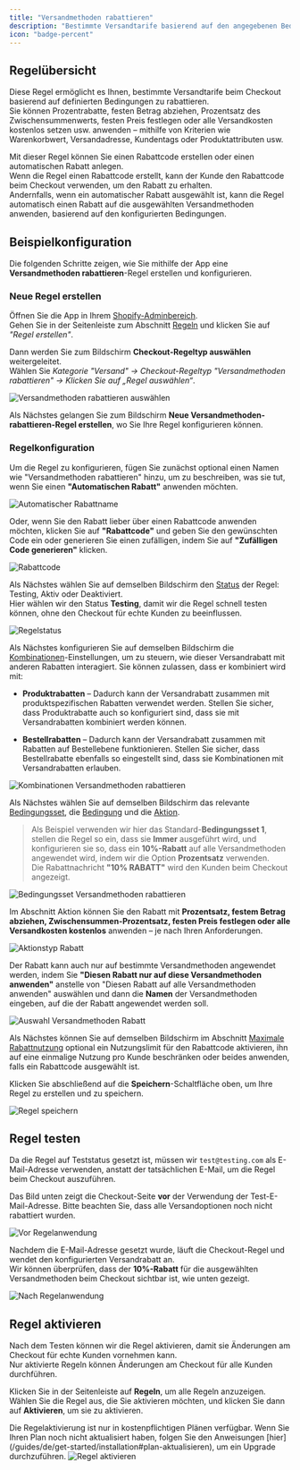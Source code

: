 ```yaml
---
title: "Versandmethoden rabattieren"
description: "Bestimmte Versandtarife basierend auf den angegebenen Bedingungen rabattieren."
icon: "badge-percent"
---
```


## Regelübersicht

Diese Regel ermöglicht es Ihnen, bestimmte Versandtarife beim Checkout basierend auf definierten Bedingungen zu rabattieren.  
Sie können Prozentrabatte, festen Betrag abziehen, Prozentsatz des Zwischensummenwerts, festen Preis festlegen oder alle Versandkosten kostenlos setzen usw. anwenden – mithilfe von Kriterien wie Warenkorbwert, Versandadresse, Kundentags oder Produktattributen usw.

Mit dieser Regel können Sie einen Rabattcode erstellen oder einen automatischen Rabatt anlegen.  
Wenn die Regel einen Rabattcode erstellt, kann der Kunde den Rabattcode beim Checkout verwenden, um den Rabatt zu erhalten.  
Andernfalls, wenn ein automatischer Rabatt ausgewählt ist, kann die Regel automatisch einen Rabatt auf die ausgewählten Versandmethoden anwenden, basierend auf den konfigurierten Bedingungen.

## Beispielkonfiguration

Die folgenden Schritte zeigen, wie Sie mithilfe der App eine **Versandmethoden rabattieren**-Regel erstellen und konfigurieren.

### Neue Regel erstellen

Öffnen Sie die App in Ihrem [Shopify-Adminbereich](/guides/de/get-started/installation#app-öffnen).  
Gehen Sie in der Seitenleiste zum Abschnitt [Regeln](/guides/de/get-started/quickstart#erstellen-einer-beispielregel) und klicken Sie auf _"Regel erstellen"_.

Dann werden Sie zum Bildschirm **Checkout-Regeltyp auswählen** weitergeleitet.  
Wählen Sie _Kategorie "Versand" → Checkout-Regeltyp "Versandmethoden rabattieren" → Klicken Sie auf „Regel auswählen“_.

<img
  src="/images/essentials/shipping/select-discount-shipping-methods.webp"
  alt="Versandmethoden rabattieren auswählen"
/>

Als Nächstes gelangen Sie zum Bildschirm **Neue Versandmethoden-rabattieren-Regel erstellen**, wo Sie Ihre Regel konfigurieren können.

### Regelkonfiguration

Um die Regel zu konfigurieren, fügen Sie zunächst optional einen Namen wie "Versandmethoden rabattieren" hinzu, um zu beschreiben, was sie tut, wenn Sie einen **"Automatischen Rabatt"** anwenden möchten.

<img
  src="/images/essentials/shipping/automatic-discount-name-discount-shipping-methods.webp"
  alt="Automatischer Rabattname"
/>

Oder, wenn Sie den Rabatt lieber über einen Rabattcode anwenden möchten, klicken Sie auf **"Rabattcode"** und geben Sie den gewünschten Code ein oder generieren Sie einen zufälligen, indem Sie auf **"Zufälligen Code generieren"** klicken.

<img
  src="/images/essentials/shipping/discount-code-discount-shipping-methods.webp"
  alt="Rabattcode"
/>

Als Nächstes wählen Sie auf demselben Bildschirm den [Status](/guides/de/get-started/concepts#status) der Regel: Testing, Aktiv oder Deaktiviert.  
Hier wählen wir den Status **Testing**, damit wir die Regel schnell testen können, ohne den Checkout für echte Kunden zu beeinflussen.

<img
  src="/images/essentials/shipping/rule-status-discount-shipping-methods.webp"
  alt="Regelstatus"
/>

Als Nächstes konfigurieren Sie auf demselben Bildschirm die [Kombinationen](/guides/de/get-started/concepts#kombinationen)-Einstellungen, um zu steuern, wie dieser Versandrabatt mit anderen Rabatten interagiert. Sie können zulassen, dass er kombiniert wird mit:

- **Produktrabatten** – Dadurch kann der Versandrabatt zusammen mit produktspezifischen Rabatten verwendet werden. Stellen Sie sicher, dass Produktrabatte auch so konfiguriert sind, dass sie mit Versandrabatten kombiniert werden können.

- **Bestellrabatten** – Dadurch kann der Versandrabatt zusammen mit Rabatten auf Bestellebene funktionieren. Stellen Sie sicher, dass Bestellrabatte ebenfalls so eingestellt sind, dass sie Kombinationen mit Versandrabatten erlauben.

<img
  src="/images/essentials/shipping/combinations-disount-shipping-methods.webp"
  alt="Kombinationen Versandmethoden rabattieren"
/>

Als Nächstes wählen Sie auf demselben Bildschirm das relevante [Bedingungsset](/guides/de/get-started/concepts#bedingungsset), die [Bedingung](/guides/de/get-started/concepts#bedingungen-das-“wann”) und die [Aktion](/guides/de/get-started/concepts#aktion-das-“was”).

> Als Beispiel verwenden wir hier das Standard-**Bedingungsset 1**, stellen die Regel so ein, dass sie **Immer** ausgeführt wird, und konfigurieren sie so, dass ein **10%-Rabatt** auf alle Versandmethoden angewendet wird, indem wir die Option **Prozentsatz** verwenden.  
> Die Rabattnachricht **"10% RABATT"** wird den Kunden beim Checkout angezeigt.

<img
  src="/images/essentials/shipping/condition-set-discount-shipping-methods.webp"
  alt="Bedingungsset Versandmethoden rabattieren"
/>

Im Abschnitt Aktion können Sie den Rabatt mit **Prozentsatz, festem Betrag abziehen, Zwischensummen-Prozentsatz, festen Preis festlegen oder alle Versandkosten kostenlos** anwenden – je nach Ihren Anforderungen.

<img
  src="/images/essentials/shipping/action-type-discount-shipping-methods.webp"
  alt="Aktionstyp Rabatt"
/>

Der Rabatt kann auch nur auf bestimmte Versandmethoden angewendet werden, indem Sie **"Diesen Rabatt nur auf diese Versandmethoden anwenden"** anstelle von "Diesen Rabatt auf alle Versandmethoden anwenden" auswählen und dann die **Namen** der Versandmethoden eingeben, auf die der Rabatt angewendet werden soll.

<img
  src="/images/essentials/shipping/action-shipping-methods-selection-discount-shipping-methods.webp"
  alt="Auswahl Versandmethoden Rabatt"
/>

Als Nächstes können Sie auf demselben Bildschirm im Abschnitt [Maximale Rabattnutzung](/guides/de/get-started/concepts#maximale-rabattnutzung) optional ein Nutzungslimit für den Rabattcode aktivieren, ihn auf eine einmalige Nutzung pro Kunde beschränken oder beides anwenden, falls ein Rabattcode ausgewählt ist.

Klicken Sie abschließend auf die <b>Speichern</b>-Schaltfläche oben, um Ihre Regel zu erstellen und zu speichern.

<img src="/images/shared/save-rule.webp" alt="Regel speichern" />

## Regel testen

Da die Regel auf Teststatus gesetzt ist, müssen wir `test@testing.com` als E-Mail-Adresse verwenden, anstatt der tatsächlichen E-Mail, um die Regel beim Checkout auszuführen.

<Warning>
  Das Bild unten zeigt die Checkout-Seite <b>vor</b> der Verwendung der
  Test-E-Mail-Adresse. Bitte beachten Sie, dass alle Versandoptionen noch nicht
  rabattiert wurden.
</Warning>

<img
  src="/images/essentials/shipping/before-rule-apply-shipping-methods.webp"
  alt="Vor Regelanwendung"
/>

Nachdem die E-Mail-Adresse gesetzt wurde, läuft die Checkout-Regel und wendet den konfigurierten Versandrabatt an.  
Wir können überprüfen, dass der **10%-Rabatt** für die ausgewählten Versandmethoden beim Checkout sichtbar ist, wie unten gezeigt.

<img
  src="/images/essentials/shipping/after-rule-apply-discount-shipping-methods.webp"
  alt="Nach Regelanwendung"
/>

## Regel aktivieren

Nach dem Testen können wir die Regel aktivieren, damit sie Änderungen am Checkout für echte Kunden vornehmen kann.  
Nur aktivierte Regeln können Änderungen am Checkout für alle Kunden durchführen.

Klicken Sie in der Seitenleiste auf **Regeln**, um alle Regeln anzuzeigen.  
Wählen Sie die Regel aus, die Sie aktivieren möchten, und klicken Sie dann auf **Aktivieren**, um sie zu aktivieren.

<Warning>
  Die Regelaktivierung ist nur in kostenpflichtigen Plänen verfügbar. Wenn Sie
  Ihren Plan noch nicht aktualisiert haben, folgen Sie den Anweisungen
  [hier](/guides/de/get-started/installation#plan-aktualisieren), um ein Upgrade
  durchzuführen.
</Warning>
<img
  src="/images/essentials/shipping/activate-the-rule-discount-shipping-methods.webp"
  alt="Regel aktivieren"
/>
